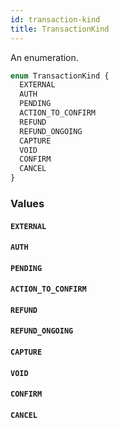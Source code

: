 ```yaml
---
id: transaction-kind
title: TransactionKind
---
```



An enumeration.

```graphql
enum TransactionKind {
  EXTERNAL
  AUTH
  PENDING
  ACTION_TO_CONFIRM
  REFUND
  REFUND_ONGOING
  CAPTURE
  VOID
  CONFIRM
  CANCEL
}
```


### Values

#### `EXTERNAL` 




#### `AUTH` 




#### `PENDING` 




#### `ACTION_TO_CONFIRM` 




#### `REFUND` 




#### `REFUND_ONGOING` 




#### `CAPTURE` 




#### `VOID` 




#### `CONFIRM` 




#### `CANCEL` 






